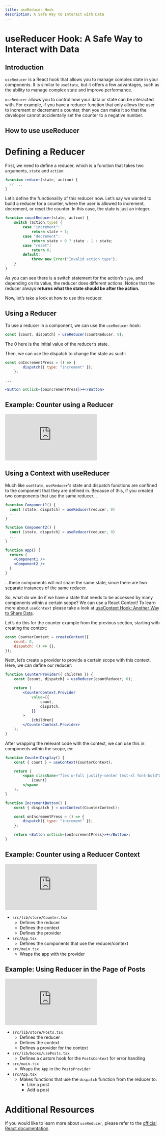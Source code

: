 ```yaml
---
title: useReducer Hook
description: A Safe Way to Interact with Data
---
```



# useReducer Hook: A Safe Way to Interact with Data

## Introduction

`useReducer` is a React hook that allows you to manage complex state in your components. It is similar to `useState`, but it offers a few advantages, such as the ability to manage complex state and improve performance.

`useReducer` allows you to control how your data or state can be interacted with. For example, if you have a reducer function that only allows the user to increment or decrement a counter, then you can make it so that the developer cannot accidentally set the counter to a negative number.

## How to use useReducer

# Defining a Reducer

First, we need to define a reducer, which is a function that takes two arguments, `state` and `action`


``` jsx
function reducer(state, action) {
  // ...
}
```

Let’s define the functionality of this reducer now. Let’s say we wanted to build a reducer for a counter, where the user is allowed to increment, decrement, or reset the counter. In this case, the state is just an integer.

```jsx
function countReducer(state, action) {
    switch (action.type) {
        case "increment":
            return state + 1;
        case "decrement":
            return state > 0 ? state - 1 : state;
        case "reset":
            return 0;
        default:
            throw new Error("Invalid action type");
    }
}
```

As you can see there is a switch statement for the action’s `type`, and depending on its value, the reducer does different actions. Notice that the reducer always ****************************************************************************************************returns what the state should be after the action.****************************************************************************************************

Now, let’s take a look at how to use this reducer.

## Using a Reducer

To use a reducer in a component, we can use the `useReducer` hook:

``` jsx
const [count, dispatch] = useReducer(countReducer, 0);
```
The 0 here is the initial value of the reducer’s state.

Then, we can use the dispatch to change the state as such:

```jsx
const onIncrementPress = () => {
        dispatch({ type: "increment" });
    };

...

<Button onClick={onIncrementPress}>+</Button>
```

## Example: Counter using a Reducer

<Embed src="https://keith-loww.github.io/sandpack-test/#/usereducer/counter" />

## Using a Context with useReducer

Much like `useState`, `useReducer`'s state and dispatch functions are confined to the component that they are defined in. Because of this, if you created two components that use the same reducer…

```jsx
function Component1() {
  const [state, dispatch] = useReducer(reducer, 0)
  ...
}

function Component2() {
  const [state, dispatch] = useReducer(reducer, 0)
  ...
}

function App() {
  return (
    <Component1 />
    <Component2 />
  )
}
```

…these components will not share the same state, since there are two separate instances of the same reducer.

So, what do we do if we have a state that needs to be accessed by many components within a certain scope? We can use a React Context! To learn more about `useContext` please take a look at [useContext Hook: Another Way to Share Data](https://www.notion.so/useContext-Hook-Another-Way-to-Share-Data-d67de2df40fb4669ab547e1a52f6f7a3?pvs=21).

Let’s do this for the counter example from the previous section, starting with creating the context:

```jsx
const CounterContext = createContext({
    count: 0,
    dispatch: () => {},
});
```

Next, let’s create a provider to provide a certain scope with this context. Here, we can define our reducer:

```jsx
function CounterProvider({ children }) {
    const [count, dispatch] = useReducer(countReducer, 0);

    return (
        <CounterContext.Provider
            value={{
                count,
                dispatch,
            }}
        >
            {children}
        </CounterContext.Provider>
    );
}
```
After wrapping the relevant code with the context, we can use this in components within the scope, ex:

```jsx
function CounterDisplay() {
    const { count } = useContext(CounterContext);

    return (
        <span className="flex w-full justify-center text-xl font-bold">
            {count}
        </span>
    );
}

function IncrementButton() {
    const { dispatch } = useContext(CounterContext);

    const onIncrementPress = () => {
        dispatch({ type: "increment" });
    };

    return <Button onClick={onIncrementPress}>+</Button>;
}
```

## Example: Counter using a Reducer Context

<Embed src="https://keith-loww.github.io/sandpack-test/#/usereducer/context" />


- `src/lib/store/Counter.tsx`
    - Defines the reducer
    - Defines the context
    - Defines the provider
- `src/App.tsx`
    - Defines the components that use the reducer/context
- `src/main.tsx`
    - Wraps the app with the provider

## Example: Using Reducer in the Page of Posts

<Embed src="https://keith-loww.github.io/sandpack-test/#/usereducer/posts" />

- `src/lib/store/Posts.tsx`
    - Defines the reducer
    - Defines the context
    - Defines a provider for the context
- `src/lib/hooks/usePosts.tsx`
    - Defines a custom hook for the `PostsContext` for error handling
- `src/main.tsx`
    - Wraps the `App` in the `PostsProvider`
- `src/App.tsx`
    - Makes functions that use the `dispatch` function from the reducer to:
        - Like a post
        - Add a post

# Additional Resources

If you would like to learn more about `useReducer`, please refer to the [official React documentation](https://react.dev/reference/react/useReducer).